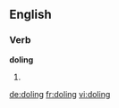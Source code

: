 ==English==

===Verb===
'''doling'''

# {{present participle of|[[dole]]}}

[[de:doling]]
[[fr:doling]]
[[vi:doling]]
